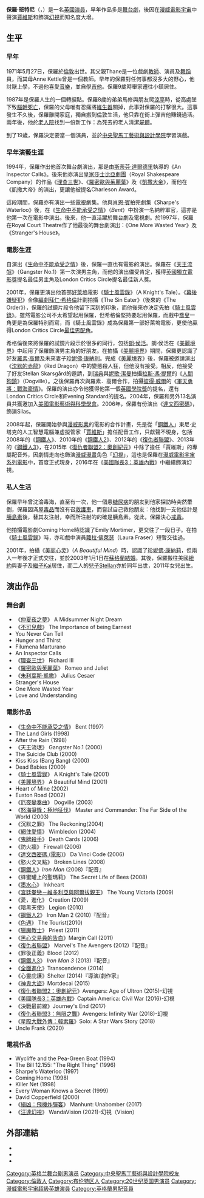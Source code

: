 {{noteTA
|T=zh-hans:保罗·贝坦尼;zh-hk:保羅·班特尼;zh-tw:保羅·貝特尼;
|G1=Movie
|1=zh-hans:保罗;zh-hant:保羅;
|2=zh-hans:贝坦尼;zh-hk:班特尼;zh-tw:貝特尼;
}}
{{艺人
| 图片     = Paul_Bettany_SDCC_2014.jpg
| 图片尺寸 = 250px
| 图片简介 = 保羅·班特尼於2014年聖地牙哥動漫展。
| 姓名     = 保羅·班特尼
| 类型     = 男艺人
| 原名     = 
| 英文名   = {{lang|en|Paul Bettany}}
| 綽號     = 
| 国籍     = {{UK}}
| 民族     = 英國人
| 出生日期 = {{birth date and age|1971|05|27}}
| 出生地点 = {{UK}}[[倫敦|倫敦]]
| 逝世日期 = <!--卒年在前生年在后{{death date and age|}} -->
| 逝世地点 = 
| 职业     = 演员
| 语言     = [[英语|英语]]
| 教育程度 = 
| 宗教信仰 = 
| 配偶     =  {{marriage|[[珍妮佛·康納莉|珍妮佛·康納莉]]|2003}}
| 儿女     = 1子1女
| 父母     = 
| 活跃年代 = 1994年至今
| 代表作   = 
| 经纪公司 = 
| 奖项     =  <!--  {{Awards|award= |year= |title= }} -->
| 网站     = <!-- {{URL|www.example.com}} -->
| IMDb     = 0079273
}}
{{中文譯名
| english   = Paul Bettany
| putonghua = 保罗·贝坦尼
| taiwan    = 保羅·貝特尼
| hongkong  = 保羅·班特尼
}}
'''保羅·班特尼'''（{{Lang-en|'''Paul Bettany'''}}，{{bd|1971年|5月27日|||Bettany}}）是一名[[英國|英國]][[演員|演員]]，早年作品多是[[舞台劇|舞台劇]]，後因在[[漫威電影宇宙|漫威電影宇宙]]中聲演[[艾德恩·賈維斯|賈維斯]]和飾演[[幻視_(漫畫)|幻視]]而知名度大增。

==生平==
===早年===
1971年5月27日，保羅於[[倫敦|倫敦]]出世。其父親Thane是一位戲劇[[教師|教師]]、演員及[[舞蹈|舞蹈]]員，而其母Anne Kettle曾是一個教師。早年的保羅對任何事都沒多大的野心，他討厭上學，不過他喜愛[[音樂|音樂]]，並自學[[吉他|吉他]]。保羅9歲時舉家遷往小鎮居住。

1987年是保羅人生的一個轉捩點。保羅8歲的弟弟馬修與朋友爬[[涼亭|涼亭]]時，從高處墜下致[[腦幹死亡|腦幹死亡]]，保羅的父母唯有忍痛將[[維生器|維生器]]關掉，此事對保羅的打撃很大。這事發生不久後，保羅離開家庭，獨自搬到倫敦生活，他只靠在街上彈吉他賺錢過活。兩年後，他於[[老人院|老人院]]找到一份新工作：為死去的老人清潔[[屍體|屍體]]。

到了19歲，保羅決定要當一個演員，並於[[中央聖馬丁藝術與設計學院|中央聖馬丁藝術與設計學院]]學習演戲。

===早年演藝生涯===
1994年，保羅作出他首次舞台劇演出，那是由[[斯蒂芬·達爾德里|斯蒂芬·達爾德里]]執導的《An Inspector Calls》。後來他亦演出[[皇家莎士比亞劇團|皇家莎士比亞劇團]]（Royal Shakespeare Company）的作品《[[理查三世_(戲劇)|理查三世]]》、《[[羅密歐與茱麗葉|羅密歐與茱麗葉]]》及《[[凱撒大帝_(戲劇)|凱撒大帝]]》，而他在《凱撒大帝》的演出，更讓他被提名Charleson Award。

這段期間，保羅亦有演出一些[[電視|電視]]劇集。他與[[肖恩·賓|肖恩·賓]]拍完劇集《Sharpe's Waterloo》後，在《[[生命中不能承受之情|生命中不能承受之情]]》（''Bent''）中扮演一名納粹軍官，這亦是他第一次在電影中演出。後來，他一直活躍於舞台劇及電視劇。於1997年，保羅在Royal Court Theatre作了他最後的舞台劇演出：《One More Wasted Year》及《Stranger's House》。

===電影生涯===
自演出《[[生命中不能承受之情|生命中不能承受之情]]》後，保羅一直也有電影的演出。保羅在《[[天王流氓|天王流氓]]》（Gangster No.1）第一次演男主角，而他的演出備受肯定，獲得[[英國獨立電影獎|英國獨立電影獎]]提名最佳男主角及London Critics Circle提名最佳新人獎。

2001年，保羅更演出他首部[[好萊塢|好萊塢]]電影《[[騎士風雲錄|騎士風雲錄]]》（A Knight's Tale）。《[[幕後嫌疑犯|幕後嫌疑犯]]》金像[[編劇|編劇]][[拜仁·希格倫|拜仁·希格倫]]計劃拍攝《The Sin Eater》（後來的《The Order》），保羅的試鏡片段令他留下深刻的印象，而他後來亦決定先拍《[[騎士風雲錄|騎士風雲錄]]》。雖然電影公司不太希望起用保羅，但希格倫堅持要起用保羅，而戲中[[杰弗里·喬叟|喬叟]]一角更是為保羅特別而寫，而《騎士風雲錄》成為保羅第一部好萊塢電影，更使他贏得London Critics Circle[[最佳男配角|最佳男配角]]。

希格倫後來將保羅的試鏡片段示於很多的同行，包括[[朗·侯活|朗·侯活]]。朗·侯活在《[[美麗境界|美麗境界]]》中起用了保羅飾演男主角的好朋友。在拍攝《[[美麗境界|美麗境界]]》期間，保羅更認識了好友[[羅素·高爾|羅素·高爾]]及未來妻子[[珍妮佛·康納利|珍妮佛·康納利]]。完成《[[美麗境界|美麗境界]]》後，保羅被邀請演出《[[沈默的赤龍|沈默的赤龍]]》（Red Dragon）中的變態殺人狂，但他沒有接受。相反，他接受了好友Stellan Skarsgård的邀請，到[[瑞典|瑞典]]與[[妮歌·潔曼|妮歌·潔曼]]拍攝[[拉斯·馮·提爾|拉斯·馮·提爾]]的《[[人間狗鎮|人間狗鎮]]》（Dogville）。之後保羅再次與羅素．高爾合作，拍攝[[彼得·威爾|彼得·威爾]]的《[[軍天勇將：戰海豪情|軍天勇將：戰海豪情]]》。保羅的演出亦令他獲得他第一個[[英國學院獎|英國學院獎]]的提名，還有London Critics Circle和Evening Standard的提名。2004年，保羅和另外13名演員共獲邀加入[[美國電影藝術與科學學會|美國電影藝術與科學學會]]。2006年，保羅有份演出《[[達文西密碼|達文西密碼]]》，飾演Silas。

2008年起，保羅開始參與[[漫威影業|漫威影業]]的電影的合作計畫，先是從「[[鋼鐵人|鋼鐵人]]」東尼·史塔克的人工智慧電腦兼虛擬管家「[[艾德恩·賈維斯|賈維斯]]」擔任配音工作，只獻聲不現身，包括2008年的《[[鋼鐵人_(電影)|鋼鐵人]]》、2010年的《[[鋼鐵人2|鋼鐵人2]]》、2012年的《[[復仇者聯盟_(電影)|復仇者聯盟]]》、2013年的《[[鋼鐵人3|鋼鐵人3]]》，在2015年《[[復仇者聯盟2：奧創紀元|復仇者聯盟2：奧創紀元]]》中除了擔任「賈維斯」的專屬配音外，因劇情走向也飾演[[漫威漫畫|漫威漫畫]]角色「[[幻視_(漫畫)|幻視]]」，這也是保羅在[[漫威電影宇宙系列電影|漫威電影宇宙系列電影]]中，首度正式現身，2016年在《[[美國隊長3：英雄內戰|美國隊長3：英雄內戰]]》中繼續飾演幻視。

===私人生活===
保羅早年曾沈淪毒海，直至有一次，他一個患[[糖尿病|糖尿病]]的朋友到他家探訪時突然暈倒，保羅因滿屋[[毒品|毒品]]而沒有召[[救護車|救護車]]，而嘗試自己救他朋友：他找到一支他估計是[[胰島素|胰島素]]後，替其友注射，幸而所注射的的確是胰島素。從此，保羅決心[[戒毒|戒毒]]。

他拍攝電影劇Coming Home時認識了Emily Mortimer，更交往了一段日子。在拍《[[騎士風雲錄|騎士風雲錄]]》時，亦和戲中演員[[蘿拉·佛萊瑟|蘿拉·佛萊瑟]]（Laura Fraser）短暫交往過。

2001年，拍攝《[[美丽心灵|美丽心灵]]》（''A Beautiful Mind''）時，認識了[[珍妮佛·康納莉|珍妮佛·康納莉]]，但兩人一年後才正式交往，並於2003年1月1日在[[蘇格蘭|蘇格蘭]][[結婚|結婚]]。其後，保羅搬往美國[[紐約|紐約]]與妻子及[[繼子|繼子]]Kai居住，而二人的[[兒子|兒子]]Stellan亦於同年出世，2011年女兒出生。

==演出作品==
===舞台劇===
*《[[仲夏夜之夢|仲夏夜之夢]]》 A Midsummer Night Dream
*《[[不可兒戲|不可兒戲]]》 The Importance of being Earnest
* You Never Can Tell
* Hunger and Thirst
* Filumena Marturano
* An Inspector Calls
*《[[理查三世_(戲劇)|理查三世]]》 Richard III
*《[[羅密歐與茱麗葉|羅密歐與茱麗葉]]》 Romeo and Juliet
*《[[朱利葉斯·凱撒|朱利葉斯·凱撒]]》 Julius Cesaer
* Stranger's House
* One More Wasted Year
* Love and Understanding

===電影作品===
*《[[生命中不能承受之情|生命中不能承受之情]]》 Bent (1997)
* The Land Girls (1998)
* After the Rain (1998)
*《天王流氓》 Gangster No.1 (2000)
* The Suicide Club (2000)
* Kiss Kiss (Bang Bang) (2000)
* Dead Babies (2000)
*《[[騎士風雲錄|騎士風雲錄]]》 A Knight's Tale (2001)
*《[[美麗境界|美麗境界]]》 A Beautiful Mind (2001)
* Heart of Mine (2002)
* Euston Road (2002)
*《[[厄夜變奏曲|厄夜變奏曲]]》 Dogville (2003)
*《[[怒海爭鋒：極地征伐|怒海爭鋒：極地征伐]]》 Master and Commander: The Far Side of the World (2003)
*《沉默之罪》 The Reckoning(2004)
*《[[網住愛情|網住愛情]]》 Wimbledon (2004)
*《[[鬼牌殺手|鬼牌殺手]]》 Death Cards (2006)
*《防火牆》 Firewall (2006)
*《[[達文西密碼_(電影)|達文西密碼 (電影)]]》 Da Vinci Code (2006)
*《慾火交叉點》 Broken Lines (2008)
*《[[鋼鐵人_(電影)|鋼鐵人]]》''Iron Man'' (2008)『配音』
*《蜂蜜罐上的聖瑪莉》 The Secret Life of Bees (2008)
*《[[墨水心|墨水心]]》 Inkheart 
*《[[宮廷眷戀－維多利亞與阿爾拔親王|宮廷眷戀－維多利亞與阿爾拔親王]]》 The Young Victoria (2009)
*《愛，進化》 Creation (2009)
*《暗黑天使》 Legion (2010)
*《[[鋼鐵人2|鋼鐵人2]]》 Iron Man 2 (2010)『配音』
*《[[色遇|色遇]]》 The Tourist(2010)
*《[[獵魔教士|獵魔教士]]》 Priest (2011)
*《[[黑心交易員的告白|黑心交易員的告白]]》Margin Call (2011)
*《[[復仇者聯盟|復仇者聯盟]]》 Marvel's The Avengers  (2012)『配音』
*《罪後正義》Blood (2012)
*《[[鋼鐵人3|鋼鐵人3]]》 ''Iron Man 3'' (2013)『配音』
*《[[全面進化|全面進化]]》Transcendence (2014)
*《心靈庇護》Shelter (2014)『導演/劇作家』
*《[[神鬼大盜|神鬼大盜]]》Mortdecai (2015)
*《[[復仇者聯盟2：奧創紀元|復仇者聯盟2：奧創紀元]]》Avengers: Age of Ultron (2015)-幻視
*《[[美國隊長3：英雄內戰|美國隊長3：英雄內戰]]》Captain America: Civil War (2016)-幻視
* 《決戰最前線》Journey's End (2017)
*《[[復仇者聯盟3：無限之戰|復仇者聯盟3：無限之戰]]》Avengers: Infinity War (2018)-幻視
*《[[星際大戰外傳：韓索羅|星際大戰外傳：韓索羅]]》Solo: A Star Wars Story (2018)
* Uncle Frank (2020)

===電視作品===
* Wycliffe and the Pea-Green Boat (1994)
* The Bill 12.155: "The Right Thing" (1996)
* Sharpe's Waterloo (1997)
* Coming Home (1998)
* Killer Net (1998)
* Every Woman Knows a Secret (1999)
* David Copperfield (2000)
*《[[緝凶：飛機炸彈客|緝凶：飛機炸彈客]]》 Manhunt: Unabomber (2017)
*《[[汪達幻視|汪達幻視]]》 WandaVision (2021)-幻視（Vision）

==外部連結==
* {{facebook|PaulBettanyOfficial}}
* {{instagram|paulbettany}}
*{{imdb|0079273}}

{{Authority control}}
{{DEFAULTSORT: Bettany, Paul}}
[[Category:英格兰舞台剧男演员|Category:英格兰舞台剧男演员]]
[[Category:中央聖馬丁藝術與設計學院校友|Category:中央聖馬丁藝術與設計學院校友]]
[[Category:倫敦人|Category:倫敦人]]
[[Category:布伦特区人|Category:布伦特区人]]
[[Category:20世纪英国男演员|Category:20世纪英国男演员]]
[[Category:漫威電影宇宙超級英雄演員|Category:漫威電影宇宙超級英雄演員]]
[[Category:英格蘭男配音員|Category:英格蘭男配音員]]